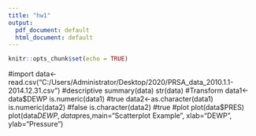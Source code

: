 ---
title: "hw1"
output:
  pdf_document: default
  html_document: default
---

```{r setup, include=FALSE}
knitr::opts_chunk$set(echo = TRUE)
```
#import
data<-read.csv("C:/Users/Administrator/Desktop/2020/PRSA_data_2010.1.1-2014.12.31.csv")
#descriptive
summary(data)
str(data)
#Transform
data1<-data$DEWP
is.numeric(data1)
#true
data2<-as.character(data1)
is.numeric(data2)
#false
is.character(data2)
#true
#plot
plot(data$PRES)
plot(data$DEWP,data$pres,main="Scatterplot Example", 
   xlab="DEWP ", ylab="Pressure ")
